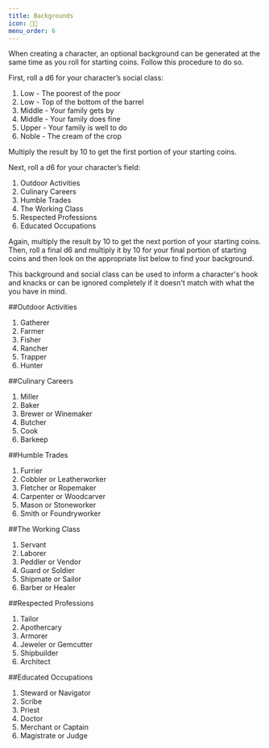 ```yaml
---
title: Backgrounds
icon: 👨‍🌾
menu_order: 6
---
```


When creating a character, an optional background can be generated at the same time as you roll for starting coins. Follow this procedure to do so.

First, roll a d6 for your character’s social class:

1. Low - The poorest of the poor
2. Low - Top of the bottom of the barrel
3. Middle - Your family gets by
4. Middle - Your family does fine
5. Upper - Your family is well to do
6. Noble - The cream of the crop

Multiply the result by 10 to get the first portion of your starting coins.

Next, roll a d6 for your character’s field:

1. Outdoor Activities
2. Culinary Careers
3. Humble Trades
4. The Working Class
5. Respected Professions
6. Educated Occupations

Again, multiply the result by 10 to get the next portion of your starting coins. Then, roll a final d6 and multiply it by 10 for your final portion of starting coins and then look on the appropriate list below to find your background.

This background and social class can be used to inform a character's hook and knacks or can be ignored completely if it doesn't match with what the you have in mind.

##Outdoor Activities

1. Gatherer
2. Farmer
3. Fisher
4. Rancher
5. Trapper
6. Hunter

##Culinary Careers

1. Miller
2. Baker
3. Brewer or Winemaker
4. Butcher
5. Cook
6. Barkeep

##Humble Trades

1. Furrier
2. Cobbler or Leatherworker
3. Fletcher or Ropemaker
4. Carpenter or Woodcarver
5. Mason or Stoneworker
6. Smith or Foundryworker

##The Working Class

1. Servant
2. Laborer
3. Peddler or Vendor
4. Guard or Soldier
5. Shipmate or Sailor
6. Barber or Healer

##Respected Professions

1. Tailor
2. Apothercary
3. Armorer
4. Jeweler or Gemcutter
5. Shipbuilder
6. Architect

##Educated Occupations

1. Steward or Navigator
2. Scribe
3. Priest
4. Doctor
5. Merchant or Captain
6. Magistrate or Judge
